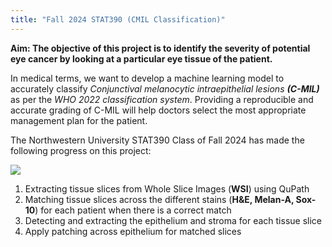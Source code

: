 ```yaml
---
title: "Fall 2024 STAT390 (CMIL Classification)"
---
```


**Aim: The objective of this project is to identify the severity of potential eye cancer by looking at a particular eye tissue of the patient.**

In medical terms, we want to develop a machine learning model to accurately classify *Conjunctival melanocytic intraepithelial lesions **(C-MIL)*** as per the *WHO 2022 classification system*. Providing a reproducible and accurate grading of C-MIL will help doctors select the most appropriate management plan for the patient.

The Northwestern University STAT390 Class of Fall 2024 has made the following progress on this project:

![](images/HomeImage.png){fig-align="center"}

1.  Extracting tissue slices from Whole Slice Images (**WSI**) using QuPath
2.  Matching tissue slices across the different stains (**H&E, Melan-A, Sox-10**) for each patient when there is a correct match
3.  Detecting and extracting the epithelium and stroma for each tissue slice
4.  Apply patching across epithelium for matched slices
